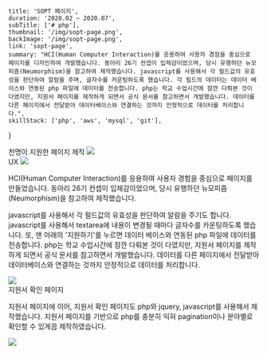     title: 'SOPT 페이지',
    duration: '2020.02 ~ 2020.07',
    subTitle: ['# php'],
    thumbnail: '/img/sopt-page.png',
    backImage: '/img/sopt-page.png',
    link: 'sopt-page',
    summary: "HCI(Human Computer Interaction)를 응용하여 사용자 경험을 중심으로 페이지를 디자인하여 개발했습니다. 동아리 26기 컨셉이 입체감이었으며, 당시 유행하던 뉴모피즘(Neumorphism)을 참고하여 제작했습니다. javascript를 사용해서 각 필드값의 유효성을 판단하여 알람을 주며, 글자수를 카운팅하도록 했습니다. 각 필드의 데이터는 데이터 베이스와 연동된 php 파일에 데이터를 전송합니다. php는 학교 수업시간에 잠깐 다뤄본 것이 다였지만, 지원서 페이지를 제작하게 되면서 공식 문서를 참고하면서 개발했습니다. 데이터를 다른 페이지에서 전달받아 데이터베이스와 연결하는 것까지 안정적으로 데이터를 처리합니다.",
    skillStack: ['php', 'aws', 'mysql', 'git'],
}

<div className="sopt-page">
    <section>
        <QuotationMarksTitle> 천명이 지원한 페이지 제작 </QuotationMarksTitle>
        <ScrollImgContainer>
            <img src="/img/sopt-page/26th_yb_apply_yb.png" />
        </ScrollImgContainer>
    </section>
    <section>
        <QuotationMarksTitle> UX </QuotationMarksTitle>
        <FlexBox className="flex-box">
            <img src="/img/sopt-page/alert.png" />
            <p> HCI(Human Computer Interaction)를 응용하여 사용자 경험을 중심으로 페이지를 만들었습니다.
            동아리 26기 컨셉이 입체감이었으며, 당시 유행하던 뉴모피즘(Neumorphism)을 참고하여 제작했습니다.
            </p>
        </FlexBox>
        <FlexBox className="flex-box">
            <p> javascript를 사용해서 각 필드값의 유효성을 판단하여 알람을 주기도 합니다.
                javascript를 사용해서 textarea에 내용이 변경될 때마다 글자수를 카운팅하도록 했습니다.
                또, 맨 아래의 '지원하기'를 누르면 데이터 베이스와 연동된 php 파일에 데이터를 전송합니다.
                php는 학교 수업시간에 잠깐 다뤄본 것이 다였지만, 지원서 페이지를 제작하게 되면서 공식 문서를 참고하면서 개발했습니다.
                데이터를 다른 페이지에서 전달받아 데이터베이스와 연결하는 것까지 안정적으로 데이터를 처리합니다.
            </p>
            <img src="/img/sopt-page/server.png" />
        </FlexBox>
    </section>
    <section>
        <QuotationMarksTitle> 지원서 확인 페이지 </QuotationMarksTitle>
        <p> 지원서 페이지에 이어, 지원서 확인 페이지도 php와 jquery, javascript를 사용해서 제작했습니다.
        지원서 페이지를 기반으로 php를 충분히 익혀 pagination이나 분야별로 확인할 수 있게끔 제작하였습니다.
        </p>
        <ScrollImgContainer>
            <img src="/img/sopt-page/check-server.png" />
        </ScrollImgContainer>
    </section>
</div>